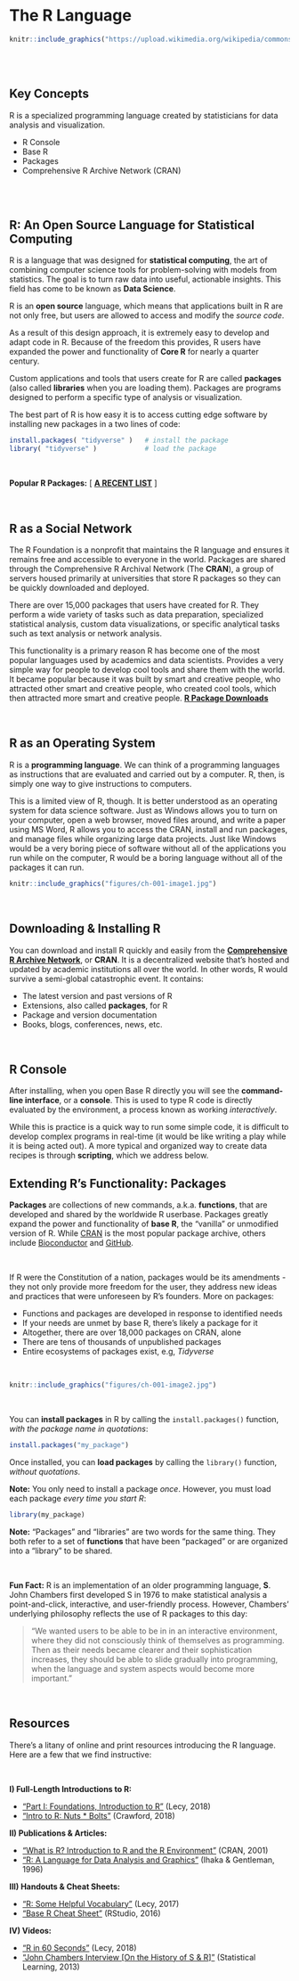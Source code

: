 # The **R** Language

```r

knitr::include_graphics("https://upload.wikimedia.org/wikipedia/commons/thumb/1/1b/R_logo.svg/724px-R_logo.svg.png")

```


<br>
<br>










<div class="tip">

## Key Concepts

R is a specialized programming language created by statisticians for data analysis and visualization. 

* R Console
* Base R 
* Packages
* Comprehensive R Archive Network (CRAN)

<br>
<br>

</div>






## R: An Open Source Language for Statistical Computing

R is a language that was designed for **statistical computing**, the art of combining computer science tools for problem-solving with models from statistics. The goal is to turn raw data into useful, actionable insights. This field has come to be known as **Data Science**. 


R is an **open source** language, which means that applications built in R are not only free, but users are allowed to access and modify the *source code*. 

As a result of this design approach, it is extremely easy to develop and adapt code in R. Because of the freedom this provides, R users have expanded the power and functionality of **Core R** for nearly a quarter century. 

Custom applications and tools that users create for R are called **packages** (also called **libraries** when you are loading them). Packages are programs designed to perform a specific type of analysis or visualization. 

The best part of R is how easy it is to access cutting edge software by installing new packages in a two lines of code:

```r
install.packages( "tidyverse" )   # install the package
library( "tidyverse" )            # load the package
```

<br>

**Popular R Packages:**  [ [**A RECENT LIST**](https://support.rstudio.com/hc/en-us/articles/201057987-Quick-list-of-useful-R-packages) ]

<br>

## R as a Social Network

The R Foundation is a nonprofit that maintains the R language and ensures it remains free and accessible to everyone in the world. Packages are shared through the Comprehensive R Archival Network (The **CRAN**), a group of servers housed primarily at universities that store R packages so they can be quickly downloaded and deployed. 

There are over 15,000 packages that users have created for R. They perform a wide variety of tasks such as data preparation, specialized statistical analysis, custom data visualizations, or specific analytical tasks such as text analysis or network analysis.

This functionality is a primary reason R has become one of the most popular languages used by academics and data scientists. Provides a very simple way for people to develop cool tools and share them with the world. It became popular because it was built by smart and creative people, who attracted other smart and creative people, who created cool tools, which then attracted more smart and creative people. 
[**R Package Downloads**](http://gallery.shinyapps.io/087-crandash)




<br>

## R as an Operating System

R is a **programming language**. We can think of a programming languages as instructions that are evaluated and carried out by a computer. R, then, is simply one way to give instructions to computers.

This is a limited view of R, though. It is better understood as an operating system for data science software. Just as Windows allows you to turn on your computer, open a web browser, moved files around, and write a paper using MS Word, R allows you to access the CRAN, install and run packages, and manage files while organizing large data projects. Just like Windows would be a very boring piece of software without all of the applications you run while on the computer, R would be a boring language without all of the packages it can run. 


```r

knitr::include_graphics("figures/ch-001-image1.jpg")

```


<br>






## Downloading & Installing R

You can download and install R quickly and easily from the [**Comprehensive R Archive Network**](https://cran.r-project.org/), or **CRAN**. It is a decentralized website that's hosted and updated by academic institutions all over the world. In other words, R would survive a semi-global catastrophic event. It contains:

* The latest version and past versions of R
* Extensions, also called **packages**, for R
* Package and version documentation
* Books, blogs, conferences, news, etc.

<br>


## R Console

After installing, when you open Base R directly you will see the **command-line interface**, or a **console**. This is used to type R code is directly evaluated by the environment, a process known as working *interactively*. 

While this is practice is a quick way to run some simple code, it is difficult to develop complex programs in real-time (it would be like writing a play while it is being acted out). A more typical and organized way to create data recipes is through **scripting**, which we address below.


## Extending R's Functionality: Packages

**Packages** are collections of new commands, a.k.a. **functions**, that are developed and shared by the worldwide R userbase. Packages greatly expand the power and functionality of **base R**, the "vanilla" or unmodified version of R. While [CRAN](https://cran.r-project.org/) is the most popular package archive, others include [Bioconductor](http://www.bioconductor.org/) and [GitHub](https://cran.r-project.org/web/packages/githubinstall/vignettes/githubinstall.html).

<br>

If R were the Constitution of a nation, packages would be its amendments - they not only provide more freedom for the user, they address new ideas and practices that were unforeseen by R's founders. More on packages:

* Functions and packages are developed in response to identified needs
* If your needs are unmet by base R, there's likely a package for it
* Altogether, there are over 18,000 packages on CRAN, alone 
* There are tens of thousands of unpublished packages
* Entire ecosystems of packages exist, e.g, *Tidyverse*


<br>

```r

knitr::include_graphics("figures/ch-001-image2.jpg")

```

<br>

You can **install packages** in R by calling the `install.packages()` function, *with the package name in quotations*: 

```r

install.packages("my_package")

```


Once installed, you can **load packages** by calling the `library()` function, *without quotations*.

**Note:** You only need to install a package *once*. However, you must load each package *every time you start R*:

```r

library(my_package)

```


**Note:** "Packages" and "libraries" are two words for the same thing. They both refer to a set of **functions** that have been "packaged" or are organized into a "library" to be shared. 

<br>


<div class="note">

**Fun Fact:** R is an implementation of an older programming language, **S**. John Chambers first developed S in 1976 to make statistical analysis a point-and-click, interactive, and user-friendly process. However, Chambers' underlying philosophy reflects the use of R packages to this day:

> “We wanted users to be able to be in in an interactive environment, where they did not consciously think of themselves as programming. Then as their needs became clearer and their sophistication increases, they should be able to slide gradually into programming, when the language and system aspects would become more important.”

</div>

<br>



## Resources

There's a litany of online and print resources introducing the R language. Here are a few that we find instructive:

<br>

**I) Full-Length Introductions to R:**

* ["Part I: Foundations, Introduction to R"](http://ds4ps.org/dp4ss-textbook/ch-000-introduction-to-r) (Lecy, 2018)
* ["Intro to R: Nuts * Bolts"](https://rpubs.com/jamisoncrawford/nutsandbolts) (Crawford, 2018)

**II) Publications & Articles:**

* ["What is R? Introduction to R and the R Environment"](https://www.r-project.org/about.html) (CRAN, 2001)
* ["R: A Language for Data Analysis and Graphics"](https://www.tandfonline.com/doi/abs/10.1080/10618600.1996.10474713) (Ihaka & Gentleman, 1996)

**III) Handouts & Cheat Sheets:**

* ["R: Some Helpful Vocabulary"](https://github.com/DS4PS/dp4ss-textbook/raw/master/resources/ch-001_handout1_r_vocabulary.pdf) (Lecy, 2017)
* ["Base R Cheat Sheet"](https://www.rstudio.com/wp-content/uploads/2016/05/base-r.pdf) (RStudio, 2016)

**IV) Videos:**

* ["R in 60 Seconds"](https://player.vimeo.com/video/180644880) (Lecy, 2018)
* ["John Chambers Interview [On the History of S & R]"](https://www.youtube.com/watch?time_continue=135&v=jk9S3RTAl38) (Statistical Learning, 2013)

<br>
